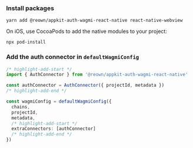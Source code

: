 
### Install packages

```
yarn add @reown/appkit-auth-wagmi-react-native react-native-webview
```

On iOS, use CocoaPods to add the native modules to your project:

```
npx pod-install
```

### Add the auth connector in `defaultWagmiConfig`

```ts
/* highlight-add-start */
import { AuthConnector } from '@reown/appkit-auth-wagmi-react-native'

const authConnector = AuthConnector({ projectId, metadata })
/* highlight-add-end */

const wagmiConfig = defaultWagmiConfig({
  chains,
  projectId,
  metadata,
  /* highlight-add-start */
  extraConnectors: [authConnector]
  /* highlight-add-end */
})
```
